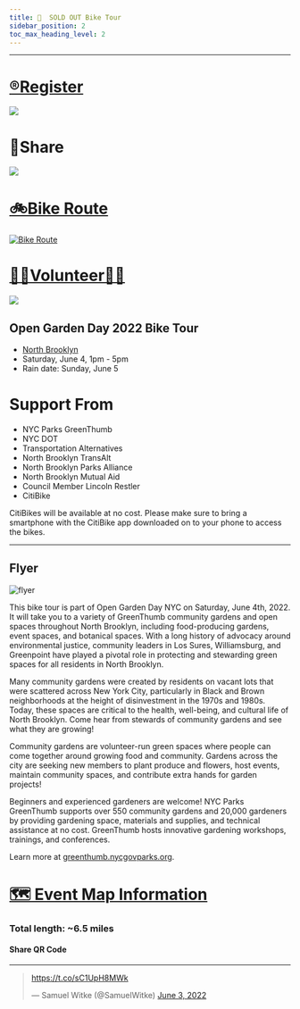 ```yaml
---
title: 📅  SOLD OUT Bike Tour
sidebar_position: 2
toc_max_heading_level: 2
---
```

---


<a href="https://www.eventbrite.com/e/north-brooklyn-gardens-bike-tour-tickets-329216935717?utm-campaign=social%2Cemail&utm-content=attendeeshare&utm-medium=discovery&utm-source=strongmail&utm-term=listing">
  <h1>®️Register</h1>
  <img src="https://cdn.evbstatic.com/s3-build/453732-rc2022-04-28_16.04-43b83bd/django/images/logos/eb_orange_on_white_1200x630.png" />
</a>

# 🦋Share
<a href="https://www.instagram.com/tv/Cd1LutHuqDM/?igshid=YmMyMTA2M2Y=">
  <img src="https://user-images.githubusercontent.com/22154417/167321394-db3a8830-fd43-46cb-8c4d-8c72c2928f74.gif" />
</a>



# [🚲Bike Route](https://www.google.com/maps/dir/40.7197407,-73.9527372/40.7262849,-73.957547/40.7311599,-73.9592878/Oak+St,+Brooklyn,+NY+11222/Domino+Park/203+S+2nd+St,+Brooklyn,+NY+11211/451+Bedford+Ave,+Brooklyn,+NY+11249/Sunshine+Community+Garden/Powers+Street+Garden/266+Skillman+Ave,+Brooklyn,+NY+11211/@40.7255454,-73.9563424,16.57z/data=!4m52!4m51!1m5!3m4!1m2!1d-73.9573578!2d40.7262791!3s0x89c259423a47ee6d:0x7392460bb6f67f3b!1m0!1m0!1m5!1m1!1s0x89c25941edb7a901:0xa156ad5775286ba8!2m2!1d-73.9572458!2d40.7277625!1m5!1m1!1s0x89c25941934bb85f:0x486aa5dc8e5c1416!2m2!1d-73.967851!2d40.7148803!1m5!1m1!1s0x89c2595ffe01a095:0xaa2f7d03ffd1b890!2m2!1d-73.959448!2d40.712489!1m5!1m1!1s0x89c25bdc1ef770cb:0x7e563a27a596cec0!2m2!1d-73.9640274!2d40.7077706!1m5!1m1!1s0x89c25bfc777738d3:0xbc266755fc2cce1d!2m2!1d-73.9440187!2d40.705274!1m5!1m1!1s0x89c25954449f5bf7:0xbd7f445ad60ec4ea!2m2!1d-73.939702!2d40.7126925!1m5!1m1!1s0x89c25953b8e70ba7:0x65d1415c732b5925!2m2!1d-73.940299!2d40.7162142!3e1)
[![Bike Route](https://media2.giphy.com/media/QtvEouZBOE8nPn7yFx/giphy.gif?cid=6c09b9529wfor2ostoyw1re3m80eb3h5m0auynnu2clgvggw&rid=giphy.gif&ct=s)](https://www.google.com/maps/dir/40.7197407,-73.9527372/40.7262849,-73.957547/40.7311599,-73.9592878/Oak+St,+Brooklyn,+NY+11222/Domino+Park/203+S+2nd+St,+Brooklyn,+NY+11211/451+Bedford+Ave,+Brooklyn,+NY+11249/Sunshine+Community+Garden/Powers+Street+Garden/266+Skillman+Ave,+Brooklyn,+NY+11211/@40.7255454,-73.9563424,16.57z/data=!4m52!4m51!1m5!3m4!1m2!1d-73.9573578!2d40.7262791!3s0x89c259423a47ee6d:0x7392460bb6f67f3b!1m0!1m0!1m5!1m1!1s0x89c25941edb7a901:0xa156ad5775286ba8!2m2!1d-73.9572458!2d40.7277625!1m5!1m1!1s0x89c25941934bb85f:0x486aa5dc8e5c1416!2m2!1d-73.967851!2d40.7148803!1m5!1m1!1s0x89c2595ffe01a095:0xaa2f7d03ffd1b890!2m2!1d-73.959448!2d40.712489!1m5!1m1!1s0x89c25bdc1ef770cb:0x7e563a27a596cec0!2m2!1d-73.9640274!2d40.7077706!1m5!1m1!1s0x89c25bfc777738d3:0xbc266755fc2cce1d!2m2!1d-73.9440187!2d40.705274!1m5!1m1!1s0x89c25954449f5bf7:0xbd7f445ad60ec4ea!2m2!1d-73.939702!2d40.7126925!1m5!1m1!1s0x89c25953b8e70ba7:0x65d1415c732b5925!2m2!1d-73.940299!2d40.7162142!3e1)


<a href="https://docs.google.com/forms/d/e/1FAIpQLSdQ-snNHZb4ZTh91L8HphNQACxAugeP7M4AAw7EDNJX0X6Agw/viewform">
  <h1>👨‍🌾Volunteer👩‍🌾</h1>
  <img src="https://encrypted-tbn0.gstatic.com/images?q=tbn:ANd9GcQFisqjdyqJcIIYMrO0M6coGM2mrWhmMBwHWA&usqp=CAU" />
</a>


## Open Garden Day 2022 Bike Tour

- [North Brooklyn](https://communityprofiles.planning.nyc.gov/brooklyn/1)
- Saturday, June 4, 1pm - 5pm
- Rain date: Sunday, June 5

# Support From

- NYC Parks GreenThumb
- NYC DOT
- Transportation Alternatives
- North Brooklyn TransAlt
- North Brooklyn Parks Alliance
- North Brooklyn Mutual Aid
- Council Member Lincoln Restler
- CitiBike

CitiBikes will be available at no cost.
Please make sure to bring a smartphone with the CitiBike app downloaded on to your phone to access the bikes.

---

## Flyer

![flyer](https://user-images.githubusercontent.com/22154417/170110854-f63d2a93-a117-4ed0-bdcd-0bd9f0347c12.png)

This bike tour is part of Open Garden Day NYC on Saturday, June 4th, 2022.
It will take you to a variety of GreenThumb community gardens and open spaces throughout North Brooklyn, including food-producing gardens, event spaces, and botanical spaces. With a long history of advocacy around environmental justice, community leaders in Los Sures, Williamsburg, and
Greenpoint have played a pivotal role in protecting and stewarding green spaces for all residents in North Brooklyn.

Many community gardens were created by residents on vacant lots that were scattered across New York City, particularly in Black and Brown neighborhoods at the height of disinvestment in the 1970s and 1980s. Today, these spaces are critical to the health, well-being, and cultural life of North Brooklyn. Come hear from stewards of community gardens and see what they are growing!

Community gardens are volunteer-run green spaces where people can come together around growing food and community. Gardens across the city are seeking new members to plant produce and flowers, host events, maintain community spaces, and contribute extra hands for garden projects!

Beginners and experienced gardeners are welcome!
NYC Parks GreenThumb supports over 550 community gardens and 20,000 gardeners by providing gardening space, materials and supplies, and technical assistance at no cost. GreenThumb hosts innovative gardening workshops, trainings, and conferences.

Learn more at [greenthumb.nycgovparks.org](https://greenthumb.nycgovparks.org/).

# [🗺️ Event Map Information](./Map.mdx)

### Total length: ~6.5 miles
#### Share QR Code
---

<div>
<blockquote class="twitter-tweet"><p lang="und" dir="ltr"><a href="https://t.co/sC1UpH8MWk">https://t.co/sC1UpH8MWk</a></p>&mdash; Samuel Witke (@SamuelWitke) <a href="https://twitter.com/SamuelWitke/status/1532549554029174792?ref_src=twsrc%5Etfw">June 3, 2022</a></blockquote> <script async src="https://platform.twitter.com/widgets.js" charset="utf-8"></script>
</div>
